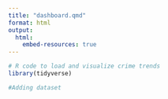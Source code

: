 ---
title: "dashboard.qmd"
format: html
output: 
  html: 
    embed-resources: true
---

```{r}

# R code to load and visualize crime trends
library(tidyverse)

#Adding dataset
```
